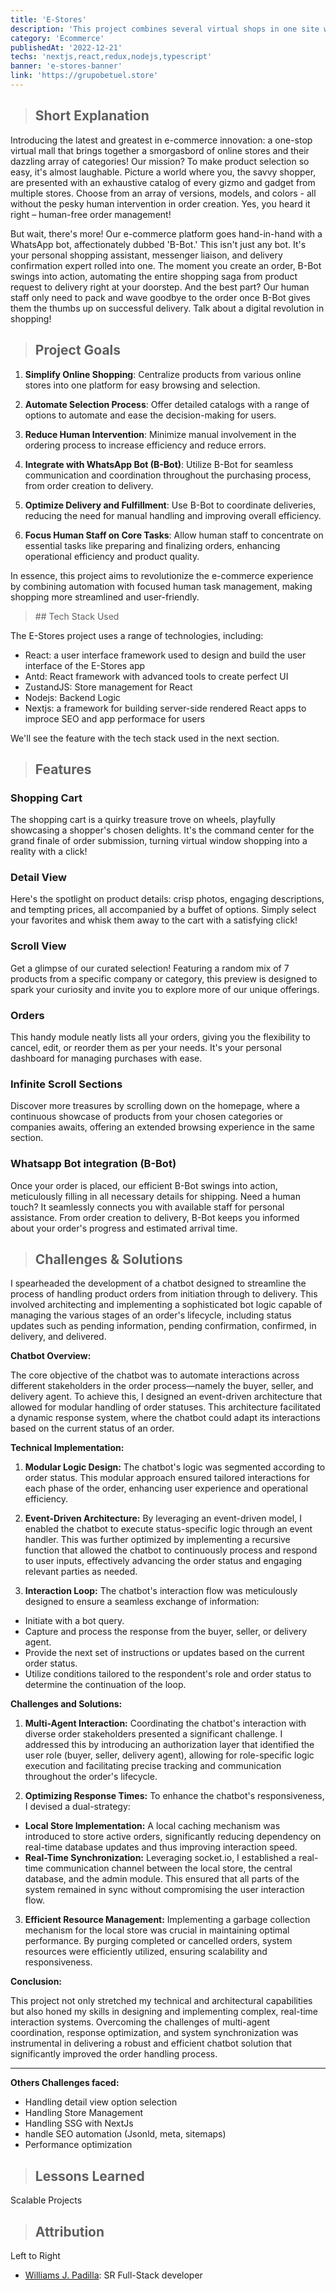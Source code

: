 ```yaml
---
title: 'E-Stores'
description: 'This project combines several virtual shops in one site working synced with a Whatsapp chatbot that processes the client orders from the request to the delivery in an automated way.'
category: 'Ecommerce'
publishedAt: '2022-12-21'
techs: 'nextjs,react,redux,nodejs,typescript'
banner: 'e-stores-banner'
link: 'https://grupobetuel.store'
---
```


> ## Short Explanation

Introducing the latest and greatest in e-commerce innovation: a one-stop virtual mall that brings together a smorgasbord of online stores and their dazzling array of categories! Our mission? To make product selection so easy, it's almost laughable. Picture a world where you, the savvy shopper, are presented with an exhaustive catalog of every gizmo and gadget from multiple stores. Choose from an array of versions, models, and colors - all without the pesky human intervention in order creation. Yes, you heard it right – human-free order management!

But wait, there's more! Our e-commerce platform goes hand-in-hand with a WhatsApp bot, affectionately dubbed 'B-Bot.' This isn't just any bot. It's your personal shopping assistant, messenger liaison, and delivery confirmation expert rolled into one. The moment you create an order, B-Bot swings into action, automating the entire shopping saga from product request to delivery right at your doorstep. And the best part? Our human staff only need to pack and wave goodbye to the order once B-Bot gives them the thumbs up on successful delivery. Talk about a digital revolution in shopping!

> ## Project Goals

1. **Simplify Online Shopping**: Centralize products from various online stores into one platform for easy browsing and selection.

2. **Automate Selection Process**: Offer detailed catalogs with a range of options to automate and ease the decision-making for users.

3. **Reduce Human Intervention**: Minimize manual involvement in the ordering process to increase efficiency and reduce errors.

4. **Integrate with WhatsApp Bot (B-Bot)**: Utilize B-Bot for seamless communication and coordination throughout the purchasing process, from order creation to delivery.

5. **Optimize Delivery and Fulfillment**: Use B-Bot to coordinate deliveries, reducing the need for manual handling and improving overall efficiency.

6. **Focus Human Staff on Core Tasks**: Allow human staff to concentrate on essential tasks like preparing and finalizing orders, enhancing operational efficiency and product quality.

In essence, this project aims to revolutionize the e-commerce experience by combining automation with focused human task management, making shopping more streamlined and user-friendly.

<blockquote className='with-icons'>
  ## Tech Stack Used
  <div className='not-prose mt-2'>
    <TechIcons techs={['nextjs']} />
    <TechIcons techs={['react']} />
    <TechIcons techs={['redux']} />
    <TechIcons techs={['nodejs']} />
    <TechIcons techs={['typescript']} />
  </div>
</blockquote>

The E-Stores project uses a range of technologies, including:

- React: a user interface framework used to design and build the user interface of the E-Stores app
- Antd: React framework with advanced tools to create perfect UI
- ZustandJS: Store management for React
- Nodejs: Backend Logic
- Nextjs: a framework for building server-side rendered React apps to improce SEO and app performace for users

We'll see the feature with the tech stack used in the next section.

> ## Features

<CloudinaryImg
  mdx
  publicId='e-stores-banner-features'
  alt='e-stores-banner'
  width={1882}
  height={1041}
/>

### Shopping Cart

The shopping cart is a quirky treasure trove on wheels, playfully showcasing a shopper's chosen delights. It's the command center for the grand finale of order submission, turning virtual window shopping into a reality with a click!

### Detail View

Here's the spotlight on product details: crisp photos, engaging descriptions, and tempting prices, all accompanied by a buffet of options. Simply select your favorites and whisk them away to the cart with a satisfying click!

### Scroll View

Get a glimpse of our curated selection! Featuring a random mix of 7 products from a specific company or category, this preview is designed to spark your curiosity and invite you to explore more of our unique offerings.

### Orders

This handy module neatly lists all your orders, giving you the flexibility to cancel, edit, or reorder them as per your needs. It's your personal dashboard for managing purchases with ease.

### Infinite Scroll Sections

Discover more treasures by scrolling down on the homepage, where a continuous showcase of products from your chosen categories or companies awaits, offering an extended browsing experience in the same section.

### Whatsapp Bot integration (B-Bot)

Once your order is placed, our efficient B-Bot swings into action, meticulously filling in all necessary details for shipping. Need a human touch? It seamlessly connects you with available staff for personal assistance. From order creation to delivery, B-Bot keeps you informed about your order's progress and estimated arrival time.

> ## Challenges & Solutions

I spearheaded the development of a chatbot designed to streamline the process of handling product orders from initiation through to delivery. This involved architecting and implementing a sophisticated bot logic capable of managing the various stages of an order's lifecycle, including status updates such as pending information, pending confirmation, confirmed, in delivery, and delivered.

**Chatbot Overview:**

The core objective of the chatbot was to automate interactions across different stakeholders in the order process—namely the buyer, seller, and delivery agent. To achieve this, I designed an event-driven architecture that allowed for modular handling of order statuses. This architecture facilitated a dynamic response system, where the chatbot could adapt its interactions based on the current status of an order.

**Technical Implementation:**

1. **Modular Logic Design:** The chatbot's logic was segmented according to order status. This modular approach ensured tailored interactions for each phase of the order, enhancing user experience and operational efficiency.

2. **Event-Driven Architecture:** By leveraging an event-driven model, I enabled the chatbot to execute status-specific logic through an event handler. This was further optimized by implementing a recursive function that allowed the chatbot to continuously process and respond to user inputs, effectively advancing the order status and engaging relevant parties as needed.

3. **Interaction Loop:** The chatbot's interaction flow was meticulously designed to ensure a seamless exchange of information:
- Initiate with a bot query.
- Capture and process the response from the buyer, seller, or delivery agent.
- Provide the next set of instructions or updates based on the current order status.
- Utilize conditions tailored to the respondent's role and order status to determine the continuation of the loop.

**Challenges and Solutions:**

1. **Multi-Agent Interaction:** Coordinating the chatbot's interaction with diverse order stakeholders presented a significant challenge. I addressed this by introducing an authorization layer that identified the user role (buyer, seller, delivery agent), allowing for role-specific logic execution and facilitating precise tracking and communication throughout the order's lifecycle.

2. **Optimizing Response Times:** To enhance the chatbot's responsiveness, I devised a dual-strategy:
- **Local Store Implementation:** A local caching mechanism was introduced to store active orders, significantly reducing dependency on real-time database updates and thus improving interaction speed.
- **Real-Time Synchronization:** Leveraging socket.io, I established a real-time communication channel between the local store, the central database, and the admin module. This ensured that all parts of the system remained in sync without compromising the user interaction flow.

3. **Efficient Resource Management:** Implementing a garbage collection mechanism for the local store was crucial in maintaining optimal performance. By purging completed or cancelled orders, system resources were efficiently utilized, ensuring scalability and responsiveness.

**Conclusion:**

This project not only stretched my technical and architectural capabilities but also honed my skills in designing and implementing complex, real-time interaction systems. Overcoming the challenges of multi-agent coordination, response optimization, and system synchronization was instrumental in delivering a robust and efficient chatbot solution that significantly improved the order handling process.

---

**Others Challenges faced:**

- Handling detail view option selection
- Handling Store Management
- Handling SSG with NextJs
- handle SEO automation (Jsonld, meta, sitemaps)
- Performance optimization

> ## Lessons Learned

Scalable Projects


[//]: # (> ## Video Demo)

[//]: # ()
[//]: # (For the feature demo, please watch this video)

[//]: # ()
[//]: # (<LiteYouTubeEmbed)

[//]: # (  id='oxaDSU1uNPc')

[//]: # (  poster='maxresdefault')

[//]: # (  title='E-Stores Features')

[//]: # (  noCookie={true})

[//]: # (/>)

> ## Attribution

<CloudinaryImg
  mdx
  publicId='vhd64avpfxmc0ucufhee'
  alt='E-Stores-team'
  width={200}
  height={275}
/>

Left to Right

- [Williams J. Padilla](https://www.linkedin.com/in/williams-j-padilla-paulino-9a3868186/): SR Full-Stack developer
